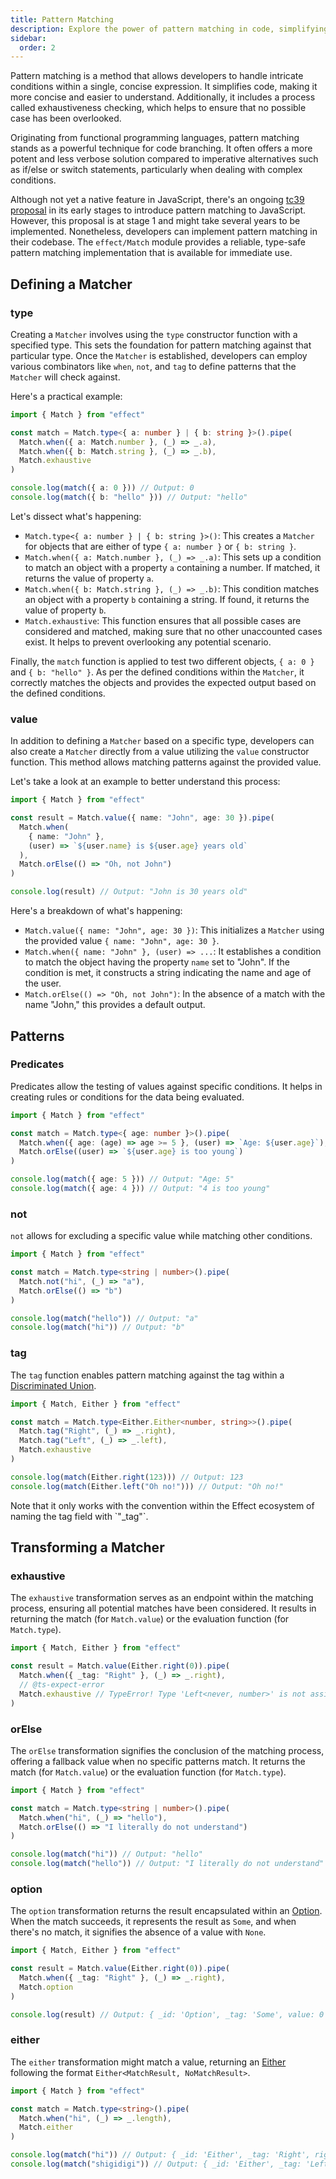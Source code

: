 ```yaml
---
title: Pattern Matching
description: Explore the power of pattern matching in code, simplifying complex conditions into concise expressions. Learn about exhaustiveness checking and discover how to implement pattern matching in JavaScript using the `effect/Match` module. Dive into defining matchers, patterns, predicates, and transformations for enhanced code branching and readability.
sidebar:
  order: 2
---
```



Pattern matching is a method that allows developers to handle intricate conditions within a single, concise expression. It simplifies code, making it more concise and easier to understand. Additionally, it includes a process called exhaustiveness checking, which helps to ensure that no possible case has been overlooked.

Originating from functional programming languages, pattern matching stands as a powerful technique for code branching. It often offers a more potent and less verbose solution compared to imperative alternatives such as if/else or switch statements, particularly when dealing with complex conditions.

Although not yet a native feature in JavaScript, there's an ongoing [tc39 proposal](https://github.com/tc39/proposal-pattern-matching) in its early stages to introduce pattern matching to JavaScript. However, this proposal is at stage 1 and might take several years to be implemented. Nonetheless, developers can implement pattern matching in their codebase. The `effect/Match` module provides a reliable, type-safe pattern matching implementation that is available for immediate use.

## Defining a Matcher

### type

Creating a `Matcher` involves using the `type` constructor function with a specified type. This sets the foundation for pattern matching against that particular type. Once the `Matcher` is established, developers can employ various combinators like `when`, `not`, and `tag` to define patterns that the `Matcher` will check against.

Here's a practical example:

```ts twoslash
import { Match } from "effect"

const match = Match.type<{ a: number } | { b: string }>().pipe(
  Match.when({ a: Match.number }, (_) => _.a),
  Match.when({ b: Match.string }, (_) => _.b),
  Match.exhaustive
)

console.log(match({ a: 0 })) // Output: 0
console.log(match({ b: "hello" })) // Output: "hello"
```

Let's dissect what's happening:

- `Match.type<{ a: number } | { b: string }>()`: This creates a `Matcher` for objects that are either of type `{ a: number }` or `{ b: string }`.
- `Match.when({ a: Match.number }, (_) => _.a)`: This sets up a condition to match an object with a property `a` containing a number. If matched, it returns the value of property `a`.
- `Match.when({ b: Match.string }, (_) => _.b)`: This condition matches an object with a property `b` containing a string. If found, it returns the value of property `b`.
- `Match.exhaustive`: This function ensures that all possible cases are considered and matched, making sure that no other unaccounted cases exist. It helps to prevent overlooking any potential scenario.

Finally, the `match` function is applied to test two different objects, `{ a: 0 }` and `{ b: "hello" }`. As per the defined conditions within the `Matcher`, it correctly matches the objects and provides the expected output based on the defined conditions.

### value

In addition to defining a `Matcher` based on a specific type, developers can also create a `Matcher` directly from a value utilizing the `value` constructor function. This method allows matching patterns against the provided value.

Let's take a look at an example to better understand this process:

```ts twoslash
import { Match } from "effect"

const result = Match.value({ name: "John", age: 30 }).pipe(
  Match.when(
    { name: "John" },
    (user) => `${user.name} is ${user.age} years old`
  ),
  Match.orElse(() => "Oh, not John")
)

console.log(result) // Output: "John is 30 years old"
```

Here's a breakdown of what's happening:

- `Match.value({ name: "John", age: 30 })`: This initializes a `Matcher` using the provided value `{ name: "John", age: 30 }`.
- `Match.when({ name: "John" }, (user) => ...`: It establishes a condition to match the object having the property `name` set to "John". If the condition is met, it constructs a string indicating the name and age of the user.
- `Match.orElse(() => "Oh, not John")`: In the absence of a match with the name "John," this provides a default output.

## Patterns

### Predicates

Predicates allow the testing of values against specific conditions. It helps in creating rules or conditions for the data being evaluated.

```ts twoslash
import { Match } from "effect"

const match = Match.type<{ age: number }>().pipe(
  Match.when({ age: (age) => age >= 5 }, (user) => `Age: ${user.age}`),
  Match.orElse((user) => `${user.age} is too young`)
)

console.log(match({ age: 5 })) // Output: "Age: 5"
console.log(match({ age: 4 })) // Output: "4 is too young"
```

### not

`not` allows for excluding a specific value while matching other conditions.

```ts twoslash
import { Match } from "effect"

const match = Match.type<string | number>().pipe(
  Match.not("hi", (_) => "a"),
  Match.orElse(() => "b")
)

console.log(match("hello")) // Output: "a"
console.log(match("hi")) // Output: "b"
```

### tag

The `tag` function enables pattern matching against the tag within a [Discriminated Union](https://www.typescriptlang.org/docs/handbook/typescript-in-5-minutes-func.html#discriminated-unions).

```ts twoslash
import { Match, Either } from "effect"

const match = Match.type<Either.Either<number, string>>().pipe(
  Match.tag("Right", (_) => _.right),
  Match.tag("Left", (_) => _.left),
  Match.exhaustive
)

console.log(match(Either.right(123))) // Output: 123
console.log(match(Either.left("Oh no!"))) // Output: "Oh no!"
```

<Aside type="caution">
  Note that it only works with the convention within the Effect ecosystem of
  naming the tag field with `"_tag"`.
</Aside>

## Transforming a Matcher

### exhaustive

The `exhaustive` transformation serves as an endpoint within the matching process, ensuring all potential matches have been considered. It results in returning the match (for `Match.value`) or the evaluation function (for `Match.type`).

```ts twoslash
import { Match, Either } from "effect"

const result = Match.value(Either.right(0)).pipe(
  Match.when({ _tag: "Right" }, (_) => _.right),
  // @ts-expect-error
  Match.exhaustive // TypeError! Type 'Left<never, number>' is not assignable to type 'never'
)
```

### orElse

The `orElse` transformation signifies the conclusion of the matching process, offering a fallback value when no specific patterns match. It returns the match (for `Match.value`) or the evaluation function (for `Match.type`).

```ts twoslash
import { Match } from "effect"

const match = Match.type<string | number>().pipe(
  Match.when("hi", (_) => "hello"),
  Match.orElse(() => "I literally do not understand")
)

console.log(match("hi")) // Output: "hello"
console.log(match("hello")) // Output: "I literally do not understand"
```

### option

The `option` transformation returns the result encapsulated within an [Option](/data-types/option). When the match succeeds, it represents the result as `Some`, and when there's no match, it signifies the absence of a value with `None`.

```ts twoslash
import { Match, Either } from "effect"

const result = Match.value(Either.right(0)).pipe(
  Match.when({ _tag: "Right" }, (_) => _.right),
  Match.option
)

console.log(result) // Output: { _id: 'Option', _tag: 'Some', value: 0 }
```

### either

The `either` transformation might match a value, returning an [Either](/data-types/either) following the format `Either<MatchResult, NoMatchResult>`.

```ts twoslash
import { Match } from "effect"

const match = Match.type<string>().pipe(
  Match.when("hi", (_) => _.length),
  Match.either
)

console.log(match("hi")) // Output: { _id: 'Either', _tag: 'Right', right: 2 }
console.log(match("shigidigi")) // Output: { _id: 'Either', _tag: 'Left', left: 'shigidigi' }
```
